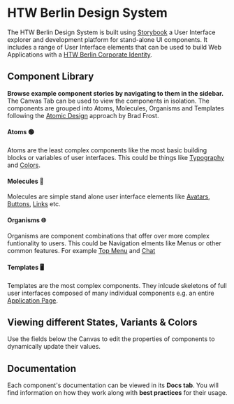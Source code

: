 
<Meta title="Introduction"></Meta>

<htw-berlin-logo size="m" href="https://htw-berlin.de" alt-title="Visit htw-berlin.de"></htw-berlin-logo>

# HTW Berlin Design System

The HTW Berlin Design System is built using [Storybook](https://storybook.js.org/docs/web-components/get-started/introduction) a User Interface explorer and development platform for stand-alone UI components.
It includes a range of User Interface elements that can be used to build Web Applications with a [HTW Berlin Corporate Identity](https://corporatedesign.htw-berlin.de/).

## Component Library

**Browse example component stories by navigating to them in the sidebar.** The Canvas Tab can be used to view the components in isolation.
The components are grouped into Atoms, Molecules, Organisms and Templates following the [Atomic Design](https://atomicdesign.bradfrost.com/table-of-contents/) approach by Brad Frost.

#### Atoms 🟢

Atoms are the least complex components like the most basic building blocks or variables of user interfaces. This could be things like [Typography](../?path=/story/design-system-atoms-typography--typography) and [Colors](../?path=/story/design-system-atoms-colors--page).

#### Molecules 🧬

Molecules are simple stand alone user interface elements like [Avatars](../?path=/story/design-system-molecules-avatar--avatar), [Buttons](../?path=/story/design-system-molecules-button--button), [Links](../?path=/story/design-system-molecules-link--link) etc.

#### Organisms 🌐

Organisms are component combinations that offer over more complex funtionality to users. This could be Navigation elments like Menus or other common features. For example [Top Menu](../?path=/story/design-system-organisms-top-menu--extended-standard) and [Chat](../?path=/story/design-system-organisms-chat--chat)

#### Templates 🖥

Templates are the most complex components. They inlcude skeletons of full user interfaces composed of many individual components e.g. an entire [Application Page](../?path=/story/design-system-pages-application-page--application-page).

## Viewing different States, Variants & Colors

Use the fields below the Canvas to edit the properties of components to dynamically update their values.

## Documentation

Each component's documentation can be viewed in its **Docs tab**. You will find information on how they work along with **best practices** for their usage.
